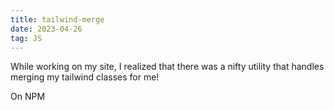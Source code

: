 ```yaml
---
title: tailwind-merge
date: 2023-04-26
tag: JS
---
```


While working on my site, I realized that there was a nifty utility 
that handles merging my tailwind classes for me!

<TextLink href="https://www.npmjs.com/package/tailwind-merge">On NPM</TextLink>
